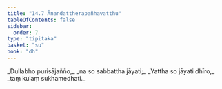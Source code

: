 ```yaml
---
title: "14.7 Ānandattherapañhavatthu"
tableOfContents: false
sidebar:
  order: 7
type: "tipitaka"
basket: "su"
book: "dh"
---
```



<DynamicBreadcrumb />

<Division number="193" book="dh">

<Paragraph number="207" type="verses" book="dh">
_Dullabho purisājañño,_  
_na so sabbattha jāyati;_  
_Yattha so jāyati dhīro,_  
_taṃ kulaṃ sukhamedhati._
</Paragraph>
</Division>